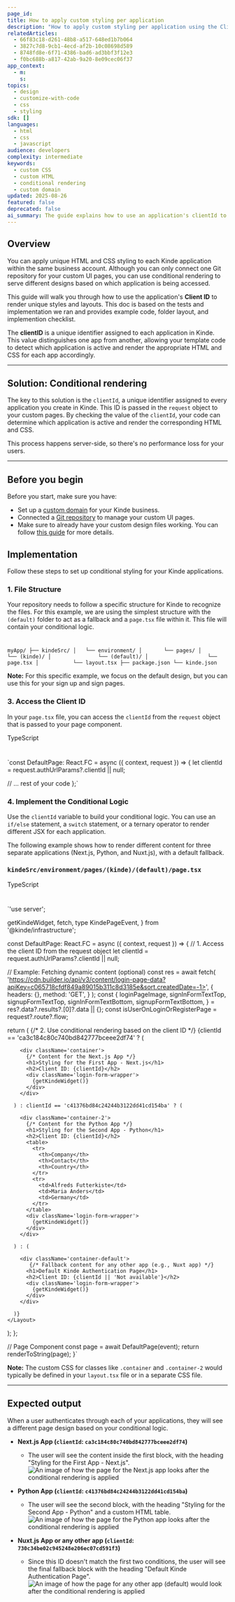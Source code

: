 ```yaml
---
page_id:
title: How to apply custom styling per application
description: "How to apply custom styling per application using the Client ID attribute and conditional rendering."
relatedArticles:
  - 66f83c18-d261-48b8-a517-648ed1b7b064
  - 3827c7d8-9cb1-4ecd-af2b-10c08698d589
  - 8748fd8e-6f71-4386-bad6-ad3bbf3f12e3
  - f0bc688b-a817-42ab-9a20-8e09cec06f37
app_context:
  - m:
    s:
topics:
  - design
  - customize-with-code
  - css
  - styling
sdk: []
languages: 
  - html
  - css
  - javascript
audience: developers
complexity: intermediate
keywords:
  - custom CSS
  - custom HTML
  - conditional rendering
  - custom domain
updated: 2025-08-26
featured: false
deprecated: false
ai_summary: The guide explains how to use an application's clientId to conditionally render unique styles for multiple apps from a single code repository.
---
```


## Overview

You can apply unique HTML and CSS styling to each Kinde application within the same business account. Although you can only connect one Git repository for your custom UI pages, you can use conditional rendering to serve different designs based on which application is being accessed.

This guide will walk you through how to use the application's **Client ID** to render unique styles and layouts. This doc is based on the tests and implementation we ran and provides example code, folder layout, and implemention checklist. 

The **clientID** is a unique identifier assigned to each application in Kinde. This value distinguishes one app from another, allowing your template code to detect which application is active and render the appropriate HTML and CSS for each app accordingly. 

---

## Solution: Conditional rendering

The key to this solution is the `clientId`, a unique identifier assigned to every application you create in Kinde. This ID is passed in the `request` object to your custom pages. By checking the value of the `clientId`, your code can determine which application is active and render the corresponding HTML and CSS.

This process happens server-side, so there's no performance loss for your users.

---

## Before you begin

Before you start, make sure you have:

- Set up a [custom domain](https://www.google.com/search?q=https://kinde.com/docs/config/custom-domains/) for your Kinde business.
- Connected a [Git repository](https://www.google.com/search?q=https://kinde.com/docs/design/customize-with-code/set-up-your-environment/) to manage your custom UI pages.
- Make sure to already have your custom design files working. You can follow [this guide](https://docs.kinde.com/design/customize-with-code/customize-with-css-html/) for more details.

## Implementation

Follow these steps to set up conditional styling for your Kinde applications.

### 1. File Structure

Your repository needs to follow a specific structure for Kinde to recognize the files. For this example, we are using the simplest structure with the `(default)` folder to act as a fallback and a `page.tsx` file within it. This file will contain your conditional logic.

# 

`myApp/
├── kindeSrc/
│   └── environment/
│       └── pages/
│           └── (kinde)/
│               └── (default)/
│                   └── page.tsx
│           └── layout.tsx
├── package.json
└── kinde.json`

**Note:** For this specific example, we focus on the default design, but you can use this for your sign up and sign pages. 

### 3. Access the Client ID

In your `page.tsx` file, you can access the `clientId` from the `request` object that is passed to your page component.

TypeScript

# 

`const DefaultPage: React.FC<KindePageEvent> = async ({ context, request }) => {
  let clientId = request.authUrlParams?.clientId || null;

  // ... rest of your code
};`

### 4. Implement the Conditional Logic

Use the `clientId` variable to build your conditional logic. You can use an `if/else` statement, a `switch` statement, or a ternary operator to render different JSX for each application.

The following example shows how to render different content for three separate applications (Next.js, Python, and Nuxt.js), with a default fallback.

### `kindeSrc/environment/pages/(kinde)/(default)/page.tsx`

TypeScript

# 

`'use server';

  getKindeWidget,
  fetch,
  type KindePageEvent,
} from '@kinde/infrastructure';

const DefaultPage: React.FC<KindePageEvent> = async ({ context, request }) => {
  // 1. Access the client ID from the request object
  let clientId = request.authUrlParams?.clientId || null;

  // Example: Fetching dynamic content (optional)
  const res = await fetch(
    'https://cdn.builder.io/api/v3/content/login-page-data?apiKey=c065718cfdf849a89015b311c8d3185e&sort.createdDate=-1>',
    {
      headers: {},
      method: 'GET',
    }
  );
  const {
    loginPageImage,
    signInFormTextTop,
    signupFormTextTop,
    signInFormTextBottom,
    signupFormTextBottom,
  } = res?.data?.results?.[0]?.data || {};
  const isUserOnLoginOrRegisterPage = request?.route?.flow;

  return (
    <Layout
      context={context}
      request={request}
      props={res?.data?.results?.[0]?.data}
    >
      {/* 2. Use conditional rendering based on the client ID */}
      {clientId == 'ca3c184c80c740bd842777bceee2df74' ? (
        
        <div className='container'>
          {/* Content for the Next.js App */}
          <h1>Styling for the First App - Next.js</h1>
          <h2>Client ID: {clientId}</h2>
          <div className='login-form-wrapper'>
            {getKindeWidget()}
          </div>
        </div>
      
      ) : clientId == 'c41376bd84c24244b3122dd41cd154ba' ? (
        
        <div className='container-2'>
          {/* Content for the Python App */}
          <h1>Styling for the Second App - Python</h1>
          <h2>Client ID: {clientId}</h2>
          <table>
            <tr>
              <th>Company</th>
              <th>Contact</th>
              <th>Country</th>
            </tr>
            <tr>
              <td>Alfreds Futterkiste</td>
              <td>Maria Anders</td>
              <td>Germany</td>
            </tr>
          </table>
          <div className='login-form-wrapper'>
            {getKindeWidget()}
          </div>
        </div>

      ) : (
        
        <div className='container-default'>
           {/* Fallback content for any other app (e.g., Nuxt app) */}
          <h1>Default Kinde Authentication Page</h1>
          <h2>Client ID: {clientId || 'Not available'}</h2>
          <div className='login-form-wrapper'>
            {getKindeWidget()}
          </div>
        </div>

      )}
    </Layout>
  );
};

// Page Component
  const page = await DefaultPage(event);
  return renderToString(page);
}`

**Note:** The custom CSS for classes like `.container` and `.container-2` would typically be defined in your `layout.tsx` file or in a separate CSS file.

---

## Expected output

When a user authenticates through each of your applications, they will see a different page design based on your conditional logic.

- **Next.js App (`clientId`: `ca3c184c80c740bd842777bceee2df74`)**
    - The user will see the content inside the first block, with the heading "Styling for the First App - Next.js".
    ![An image of how the page for the Next.js app looks after the conditional rendering is applied](@assets/images/design/custom_ui_app_01.png)
- **Python App (`clientId`: `c41376bd84c24244b3122dd41cd154ba`)**
    - The user will see the second block, with the heading "Styling for the Second App - Python" and a custom HTML table.
    ![An image of how the page for the Python app looks after the conditional rendering is applied](@assets/images/design/custom_ui_app_02.png)

- **Nuxt.js App or any other app (`clientId`: `730c34be02c945248e206ec07cd591f3`)**
    - Since this ID doesn't match the first two conditions, the user will see the final fallback block with the heading "Default Kinde Authentication Page".
    ![An image of how the page for any other app (default) would look after the conditional rendering is applied](@assets/images/design/custom_ui_default.png)

  
